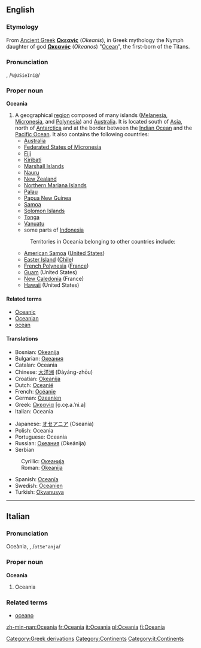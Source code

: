 {{wikipedia}}
==English==

===Etymology===
From [[Ancient Greek]] '''[[Ωκεανίς]]''' (''Okeanis''), in Greek mythology the Nymph daughter of god  '''[[Ωκεανός]]''' (''Okeanos'') "[[Ocean]]", the first-born of the Titans.

===Pronunciation===
{{Unicode|/ˌəʊʃiˈeɪniə/}}, /<tt>%@USieIni@</tt>/

===Proper noun===
'''Oceania'''

# A geographical [[region]] composed of many islands ([[Melanesia]], [[Micronesia]], and [[Polynesia]]) and [[Australia]]. It is located south of [[Asia]], north of [[Antarctica]] and at the border between the [[Indian Ocean]] and the [[Pacific Ocean]]. It also contains the following countries:
#* [[Australia]]
#* [[Federated States of Micronesia]]
#* [[Fiji]]
#* [[Kiribati]]
#* [[Marshall Islands]]
#* [[Nauru]]
#* [[New Zealand]] 
#* [[Northern Mariana Islands]]
#* [[Palau]]
#* [[Papua New Guinea]]
#* [[Samoa]]
#* [[Solomon Islands]]
#* [[Tonga]]
#* [[Vanuatu]]
#* some parts of [[Indonesia]]
#: Territories in Oceania belonging to other countries include:
#* [[American Samoa]] ([[United States]])
#* [[Easter|Easter Island]] ([[Chile]])
#* [[French Polynesia]] ([[France]])
#* [[Guam]] (United States)
#* [[New Caledonia]] (France)
#* [[Hawaii]] (United States)

====Related terms====
*[[Oceanic]]
*[[Oceanian]]
*[[ocean]]

====Translations====
{{top}}
*Bosnian: [[Okeanija]] {{f}}
*Bulgarian: [[Океания]] {{f}}
*Catalan: Oceania {{f}}
*Chinese: [[大洋洲]] (Dàyáng-zhōu)
*Croatian: [[Okeanija]] {{f}}
*Dutch: [[Oceanië]] {{n}}
*French: [[Océanie]] {{f}}
*German: [[Ozeanien]]
*Greek: [[Ωκεανία]] [o̞.ce̞.a.ˈni.a] {{f}}
*Italian: Oceania {{f}}
{{mid}}
*Japanese: [[オセアニア]] (Oseania)
*Polish: Oceania {{f}}
*Portuguese: Oceania {{f}}
*Russian: [[Океания]] (Okeánija) {{f}}
*Serbian
:Cyrillic: [[Океанија]] {{f}}
:Roman: [[Okeanija]] {{f}}
*Spanish: [[Oceanía]] {{f}}
*Swedish: [[Oceanien]]
*Turkish: [[Okyanusya]]
{{bottom}}

----

==Italian==

===Pronunciation===
Oceània, {{Unicode|/otʃeˈanja/}}, /<tt>otSe"anja</tt>/

===Proper noun===
'''Oceania''' {{f}}

# Oceania

===Related terms===
*[[oceano]]

[[Category:Greek derivations]]
[[Category:Continents]]
[[Category:it:Continents]]

[[zh-min-nan:Oceania]]
[[fr:Oceania]]
[[it:Oceania]]
[[pl:Oceania]]
[[fi:Oceania]]